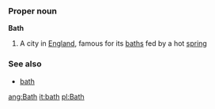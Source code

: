 ===Proper noun===
'''Bath'''
{{wikipedia}}
#A city in [[England]], famous for its [[baths]] fed by a hot [[spring]]
===See also===
*[[bath]]

[[ang:Bath]]
[[it:bath]]
[[pl:Bath]]
